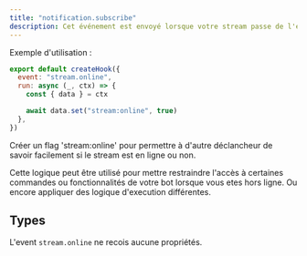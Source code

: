 ```yaml
---
title: "notification.subscribe"
description: Cet événement est envoyé lorsque votre stream passe de l'état en ligne à l'état hors ligne.
---
```


Exemple d'utilisation :

```javascript
export default createHook({
  event: "stream.online",
  run: async (_, ctx) => {
    const { data } = ctx

    await data.set("stream:online", true)
  },
})
```

Créer un flag 'stream:online' pour permettre à d'autre déclancheur de savoir facilement si le stream est en ligne ou non.

Cette logique peut être utilisé pour mettre restraindre l'accès à certaines commandes ou fonctionnalités de votre bot lorsque vous etes hors ligne. Ou encore appliquer des logique d'execution différentes.

## Types

L'event `stream.online` ne recois aucune propriétés.
